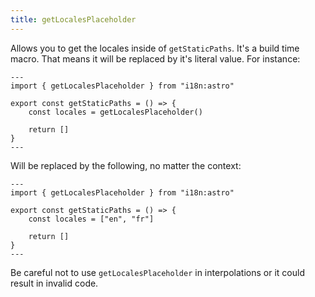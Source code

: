 ```yaml
---
title: getLocalesPlaceholder
---
```


Allows you to get the locales inside of `getStaticPaths`. It's a build time macro.
That means it will be replaced by it's literal value. For instance:

```astro
---
import { getLocalesPlaceholder } from "i18n:astro"

export const getStaticPaths = () => {
    const locales = getLocalesPlaceholder()

    return []
}
---
```

Will be replaced by the following, no matter the context:

```astro {5}
---
import { getLocalesPlaceholder } from "i18n:astro"

export const getStaticPaths = () => {
    const locales = ["en", "fr"]

    return []
}
---
```

Be careful not to use `getLocalesPlaceholder` in interpolations or it could result in invalid code.